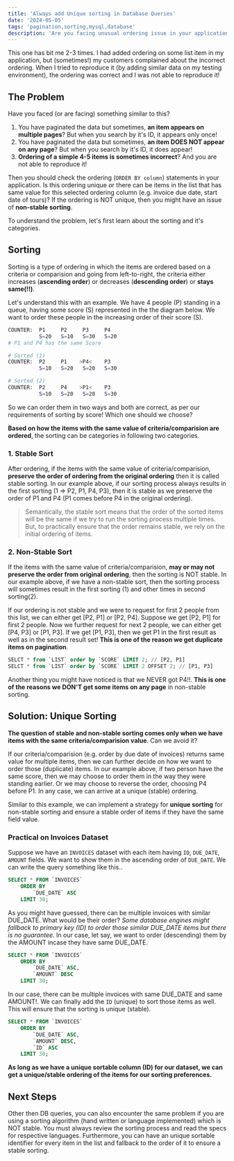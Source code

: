 ```yaml
---
title: 'Always add Unique sorting in Database Queries'
date: '2024-05-05'
tags: 'pagination,sorting,mysql,database'
description: 'Are you facing unusual ordering issue in your application? It might be due to non-unique sorting in your Database queries.'
---
```


This one has bit me 2-3 times. I had added ordering on some list item in my application, but (sometimes!) my customers complained about the 
incorrect ordering. When I tried to reproduce it (by adding similar data on my testing environment), the ordering was correct and I was not
able to reproduce it!

## The Problem

Have you faced (or are facing) something similar to this?

1. You have paginated the data but sometimes, **an item appears on multiple pages**? But when you search by it's ID, it appears only once!
1. You have paginated the data but sometimes, **an item DOES NOT appear on any page**? But when you search by it's ID, it does appear!
2. **Ordering of a simple 4-5 items is sometimes incorrect**? And you are not able to reproduce it!

Then you should check the ordering (`ORDER BY column`) statements in your application. Is this ordering unique or there can be items 
in the list that has same value for this selected ordering column (e.g. invoice due date, start date of tours)? If the ordering is NOT unique, 
then you might have an issue of **non-stable sorting**.

To understand the problem, let's first learn about the sorting and it's categories.

## Sorting

Sorting is a type of ordering in which the items are ordered based on a criteria or comparision and going from left-to-right, the criteria
either increases (**ascending order**) or decreases (**descending order**) or **stays same(!!)**.

Let's understand this with an example. We have 4 people (P) standing in a queue, having some score (S) represented in the the diagram below. 
We want to order these people in the increasing order of their score (S).

```sh
COUNTER:  P1     P2     P3     P4    
          S=20   S=10   S=30   S=20
# P1 and P4 has the same Score

# Sorted (1)
COUNTER:  P2     P1    >P4<    P3
          S=10   S=20   S=20   S=30

# Sorted (2)
COUNTER:  P2     P4    >P1<    P3
          S=10   S=20   S=20   S=30
```

So we can order them in two ways and both are correct, as per our requirements of sorting by score! Which one should we choose? 

**Based on how the items with the same value of criteria/comparision are ordered**, the sorting can be categories in following two categories.

### 1. Stable Sort

After ordering, if the items with the same value of criteria/comparision, **preserve the order of ordering from the original ordering** then it is called stable sorting. 
In our example above, if our sorting process always results in the first sorting (1 => P2, P1, P4, P3), then it is stable as we preserve the order of P1 and P4 (P1 comes 
before P4 in the original ordering).

> Semantically, the stable sort means that the order of the sorted items will be the same if we try to run the sorting process multiple times.
> But, to practically ensure that the order remains stable, we rely on the initial ordering of items.


### 2. Non-Stable Sort

If the items with the same value of criteria/comparision, **may or may not preserve the order from original ordering**, then the sorting is NOT stable. In our example above, 
if we have a non-stable sort, then the sorting process will sometimes result in the first sorting (1) and other times in second sorting(2).

If our ordering is not stable and we were to request for first 2 people from this list, we can either get [P2, P1] or [P2, P4]. Suppose we get [P2, P1] for first 2 people. 
Now we further request for next 2 people, we can either get [P4, P3] or [P1, P3]. If we get [P1, P3], then we get P1 in the first result as well as in the second result set! **This is 
one of the reason we get duplicate items on pagination**.

```sql
SELCT * from `LIST` order by `SCORE` LIMIT 2; // [P2, P1]
SELCT * from `LIST` order by `SCORE` LIMIT 2 OFFSET 2; // [P1, P3]
```

Another thing you might have noticed is that we NEVER got P4!!. **This is one of the reasons we DON'T get some items on any page** in non-stable sorting.



## Solution: Unique Sorting

**The question of stable and non-stable sorting comes only when we have items with the same criteria/comparision value**. Can we
avoid it?

If our criteria/comparision (e.g. order by due date of invoices) returns same value for multiple items, then we can further decide on how we 
want to order those (duplicate) items. In our example above, if two person have the same score, then we may choose to order them in the way they were standing
earlier. Or we may choose to reverse the order, choosing P4 before P1. In any case, we can arrive at a unique (stable) ordering. 

Similar to this example, we can implement a strategy for **unique sorting** for non-stable sorting and ensure a stable order of items if they have the same field value. 


### Practical on Invoices Dataset

Suppose we have an `INVOICES` dataset with each item having `ID`, `DUE_DATE`, `AMOUNT` fields. We want to show them in the ascending
order of `DUE_DATE`. We can write the query something like this..

```sql
SELECT * FROM `INVOICES` 
    ORDER BY 
        `DUE_DATE` ASC 
    LIMIT 30;
```

As you might have guessed, there can be multiple invoices with similar DUE_DATE. What would be their order? _Some database engines
might fallback to primary key (ID) to order those similar DUE_DATE items but there is no guarantee._ In our case, let say, we want
to order (descending) them by the AMOUNT incase they have same DUE_DATE.

```sql
SELECT * FROM `INVOICES` 
    ORDER BY 
        `DUE_DATE` ASC, 
        `AMOUNT` DESC 
    LIMIT 30;
```

In our case, there can be multiple invoices with same DUE_DATE and same AMOUNT!. We can finally add the `ID` (unique) to sort those
items as well. This will ensure that the sorting is unique (stable).

```sql
SELECT * FROM `INVOICES` 
    ORDER BY 
        `DUE_DATE` ASC, 
        `AMOUNT` DESC,
        `ID` ASC
    LIMIT 30;
```


**As long as we have a unique sortable column (ID) for our dataset, we can get a unique/stable ordering of the items for our sorting preferences.**


## Next Steps

Other then DB queries, you can also encounter the same problem if you are using a sorting algorithm (hand written or language implemented)
which is NOT stable. You must always review the sorting process and read the specs for respective languages. Furthermore, you can
have an unique sortable identifier for every item in the list and fallback to the order of it to ensure a stable sorting.







